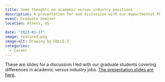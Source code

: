 ```yaml
---
title: Some thoughts on academic versus industry positions
description: A presentation for and discussion with our departmental PhD and MS students 
event: Graduate Seminar
location: Athens, US
  
date: "2023-01-17"
image: featured.png
image-alt: Drawing by DALLE-2
categories:
  - Career
---
```


These are slides for a discussion I led with our graduate students covering differences in academic versus industry jobs. 
<a href="2023_01_Academia_Industry_Comparison.html" target="_blank">The presentation slides are here.</a>
